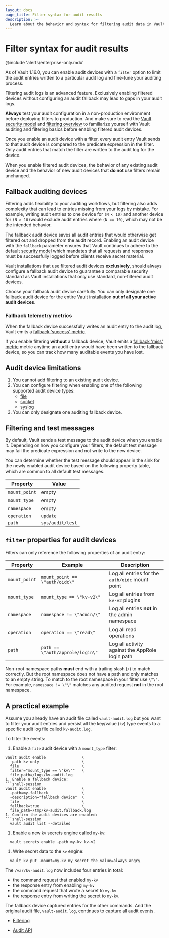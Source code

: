 ```yaml
---
layout: docs
page_title: Filter syntax for audit results
description: >-
  Learn about the behavior and syntax for filtering audit data in Vault Enterprise.
---
```


# Filter syntax for audit results

@include 'alerts/enterprise-only.mdx'

As of Vault 1.16.0, you can enable audit devices with a `filter` option to limit
the audit entries written to a particular audit log and fine-tune your auditing
process.

<Warning title="Proceed with caution">

  Filtering audit logs is an advanced feature. Exclusively enabling filtered
  devices without configuring an audit fallback may lead to gaps in your audit
  logs.

  **Always** test your audit configuration in a non-production environment
  before deploying filters to production. And make sure to read the
  [Vault security model](/vault/docs/internals/security) and
  [filtering overview](/vault/docs/concepts/filtering) to familiarize yourself
  with Vault auditing and filtering basics before enabling filtered audit
  devices.

</Warning>

Once you enable an audit device with a filter, every audit entry Vault sends to
that audit device is compared to the predicate expression in the filter. Only
audit entries that match the filter are written to the audit log for the device.

When you enable filtered audit devices, the behavior of any existing audit
device and the behavior of new audit devices that **do not** use filters remain
unchanged.

## Fallback auditing devices

Filtering adds flexibility to your auditing workflows, but filtering also adds
complexity that can lead to entries missing from your logs by mistake. For
example, writing audit entries to one device for `(N < 10)` and another device
for `(N > 10)`would exclude audit entries where `(N == 10)`, which may not be
the intended behavior.

The fallback audit device saves all audit entries that would otherwise get
filtered out and dropped from the audit record. Enabling an audit device with
the `fallback` parameter ensures that Vault continues to adhere to the default
[security model](/vault/docs/internals/security) which mandates that all
requests and responses must be successfully logged before clients receive secret
material.

Vault installations that use filtered audit devices **exclusively**, should
always configure a fallback audit device to guarantee a comparable security
standard as Vault installations that only use standard, non-filtered audit
devices.

<Warning title="You can only have 1 fallback device">

  Choose your fallback audit device carefully. You can only designate one
  fallback audit device for the entire Vault installation
  **out of all your active audit devices**.

</Warning>

### Fallback telemetry metrics

When the fallback device successfully writes an audit entry to the audit log,
Vault emits a
[fallback 'success' metric](/vault/docs/internals/telemetry/metrics/audit#vault-audit-fallback-success).

If you enable filtering **without** a fallback device, Vault emits a
[fallback 'miss' metric](/vault/docs/internals/telemetry/metrics/audit#vault-audit-fallback-miss)
metric anytime an audit entry would have been written to the fallback device, so you can
track how many auditable events you have lost.

## Audit device limitations

1. You cannot add filtering to an existing audit device.
1. You can configure filtering when enabling one of the following supported audit device types:
    - [file](/vault/docs/audit/file)
    - [socket](/vault/docs/audit/socket)
    - [syslog](/vault/docs/audit/syslog)
1. You can only designate one auditing fallback device.

## Filtering and test messages

By default, Vault sends a test message to the audit device when you enable it.
Depending on how you configure your filters, the default test message may fail
the predicate expression and not write to the new device.

You can determine whether the test message should appear in the sink for the
newly enabled audit device based on the following property
table, which are common to all default test messages.

Property      | Value
------------- | ----------------
`mount_point` | empty
`mount_type`  | empty
`namespace`   | empty
`operation`   | `update`
`path`        | `sys/audit/test`

## `filter` properties for audit devices

Filters can only reference the following properties of an audit entry:

Property      | Example                             | Description
------------- | ----------------------------------- | --------------------------
`mount_point` | `mount_point == \"auth/oidc\"`          | Log all entries for the `auth/oidc` mount point
`mount_type`  | `mount_type == \"kv-v2\"`           | Log all entries from `kv-v2` plugins
`namespace`   | `namespace != \"admin/\"`               | Log all entries **not** in the admin namespace
`operation`   | `operation == \"read\"`                 | Log all read operations
`path`        | `path == \"auth/approle/login\"`        | Log all activity against the AppRole login path

<Tip title="Root namespaces are unnamed">

  Non-root namespace paths **must** end with a trailing slash (`/`) to match correctly.
  But the root namespace does not have a path and only matches to an empty
  string. To match to the root namespace in your filter use `\"\"`. For example,
  `namespace != \"\"` matches any audited request **not** in the root namespace.

</Tip>

## A practical example

Assume you already have an audit file called `vault-audit.log` but you want to
filter your audit entries and persist all the key/value (`kv`) type events to a
specific audit log file called `kv-audit.log`.

To filter the events:

1. Enable a `file` audit device with a `mount_type` filter:
  ```shell-session
  vault audit enable                \
    -path kv-only                   \
    file                            \
    filter="mount_type == \"kv\""   \
    file_path=/logs/kv-audit.log
1. Enable a fallback device:
  ```shell-session
  vault audit enable                \
    -path=my-fallback               \
    -description="fallback device"  \
    file                            \
    fallback=true                   \
    file_path=/tmp/kv-audit.fallback.log
1. Confirm the audit devices are enabled:
  ```shell-session
    vault audit list --detailed
  ```
1. Enable a new `kv` secrets engine called `my-kv`:
  ```shell-session
    vault secrets enable -path my-kv kv-v2
  ```
1. Write secret data to the `kv` engine:
  ```shell-session
    vault kv put -mount=my-kv my_secret the_value=always_angry
  ```

The `/var/kv-audit.log` now includes four entries in total:

- the command request that enabled `my-kv`
- the response entry from enabling `my-kv`
- the command request that wrote a secret to `my-kv`
- the response entry from writing the secret to `my-kv`.

The fallback device captured entries for the other commands. And the
 original audit file, `vault-audit.log`, continues to capture all audit events.


<Tabs>

  <Tab heading="Related concepts">
    <ul>
      <li>
        <a href="/vault/docs/concepts/filtering">Filtering</a>
      </li>
    </ul>
  </Tab>

  <Tab heading="Related API docs">
    <ul>
      <li>
        <a href="/vault/api-docs/system/audit#common-configuration-options">Audit API</a>
      </li>
    </ul>
  </Tab>

</Tabs>
